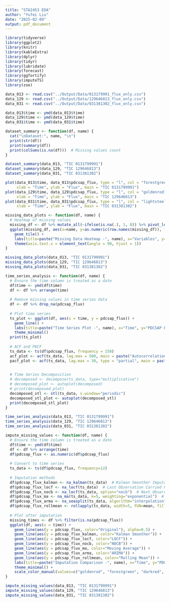 ```yaml
---
title: "STA2453 EDA"
author: "Yufei Liu"
date: "2025-02-09"
output: pdf_document
---
```


```r
library(tidyverse)
library(ggplot2)
library(knitr)
library(kableExtra)
library(dplyr)
library(tidyr)
library(lubridate)
library(forecast)
library(ggfortify)
library(imputeTS)
library(zoo)
```

```r
data_013 <- read.csv("../Output/Data/013179991_flux_only.csv")
data_129 <- read.csv("../Output/Data/129646813_flux_only.csv")
data_031 <- read.csv("../Output/Data/031381302_flux_only.csv")
```

```r
data_013$time <- ymd(data_013$time)
data_129$time <- ymd(data_129$time)
data_031$time <- ymd(data_031$time)
```

```r
dataset_summary <- function(df, name) {
  cat("\nDataset:", name, "\n")
  print(str(df))
  print(summary(df))
  print(colSums(is.na(df)))  # Missing values count
}

dataset_summary(data_013, "TIC 0131799991")
dataset_summary(data_129, "TIC 129646813")
dataset_summary(data_031, "TIC 031381302")
```

```r
plot(data_013$time, data_013$pdcsap_flux, type = "l", col = "forestgreen",
     xlab = "Time", ylab = "Flux", main = "TIC 0131799991")
plot(data_129$time, data_129$pdcsap_flux, type = "l", col = "goldenrod1",
     xlab = "Time", ylab = "Flux", main = "TIC 129646813")
plot(data_031$time, data_031$pdcsap_flux, type = "l", col = "lightsteelblue2",
     xlab = "Time", ylab = "Flux", main = "TIC 031381302")

```

```r
missing_data_plots <- function(df, name) {
  # Heatmap of missing values
  missing_df <- df %>% mutate_all(~ifelse(is.na(.), 1, 0)) %>% pivot_longer(everything())
  ggplot(missing_df, aes(x=name, y=as.numeric(row.names(missing_df)), fill=value)) +
    geom_tile() +
    labs(title=paste("Missing Data Heatmap -", name), x="Variables", y="Rows") +
    theme(axis.text.x = element_text(angle = 90, hjust = 1))
}

missing_data_plots(data_013, "TIC 0131799991")
missing_data_plots(data_129, "TIC 129646813")
missing_data_plots(data_031, "TIC 031381302")
```

```r
time_series_analysis <- function(df, name) {
  # Ensure the time column is treated as a date
  df$time <- ymd(df$time)
  df <- df %>% arrange(time)
  
  # Remove missing values in time series data
  df <- df %>% drop_na(pdcsap_flux)
  
  # Plot time series
  ts_plot <- ggplot(df, aes(x = time, y = pdcsap_flux)) +
    geom_line() +
    labs(title=paste("Time Series Plot -", name), x="Time", y="PDCSAP Flux") +
    theme_minimal()
  print(ts_plot)
  
  # ACF and PACF
  ts_data <- ts(df$pdcsap_flux, frequency = 150)  
  acf_plot <- acf(ts_data, lag.max = 500, main = paste("Autocorrelation -", name))
  pacf_plot <- acf(ts_data, lag.max = 30, type = "partial", main = paste("Partial Autocorrelation -", name))

  
  # Time Series Decomposition
  # decomposed <- decompose(ts_data, type="multiplicative")
  # decomposed_plot <- autoplot(decomposed)
  # print(decomposed_plot)
  decomposed_stl <- stl(ts_data, s.window="periodic")
  decomposed_stl_plot <- autoplot(decomposed_stl)
  print(decomposed_stl_plot)
}

time_series_analysis(data_013, "TIC 0131799991")
time_series_analysis(data_129, "TIC 129646813")
time_series_analysis(data_031, "TIC 031381302")
```


```r
impute_missing_values <- function(df, name) {
  # Ensure the time column is treated as a date
  df$time <- ymd(df$time)
  df <- df %>% arrange(time)
  df$pdcsap_flux <- as.numeric(df$pdcsap_flux)
  
  # Convert to time series
  ts_data <- ts(df$pdcsap_flux, frequency=12)  
  
  # Imputation methods
  df$pdcsap_flux_kalman <- na_kalman(ts_data)  # Kalman Smoother Imputation
  df$pdcsap_flux_locf <- na_locf(ts_data)  # Last Observation Carried Forward
  df$pdcsap_flux_nocb <- na_locf(ts_data, option="nocb")  # Next Observation Carried Backward
  df$pdcsap_flux_ma <- na_ma(ts_data, k=5, weighting="exponential")  # Exponentially Weighted Moving Average
  df$pdcsap_flux_arma <- na_seasplit(ts_data, algorithm="interpolation")  # ARIMA-based Imputation
  df$pdcsap_flux_rollmean <- rollapply(ts_data, width=5, FUN=mean, fill=NA, align="right")  # Rolling Window Mean
  
  # Plot after imputation
  missing_times <- df %>% filter(is.na(pdcsap_flux))
  ggplot(df, aes(x = time)) +
    geom_line(aes(y = pdcsap_flux, color="Original"), alpha=0.5) +
    geom_line(aes(y = pdcsap_flux_kalman, color="Kalman Smoother")) +
    geom_line(aes(y = pdcsap_flux_locf, color="LOCF")) +
    geom_line(aes(y = pdcsap_flux_nocb, color="NOCB")) +
    geom_line(aes(y = pdcsap_flux_ma, color="Moving Average")) +
    geom_line(aes(y = pdcsap_flux_arma, color="ARIMA")) +
    geom_line(aes(y = pdcsap_flux_rollmean, color="Rolling Mean")) +
    labs(title=paste("Imputation Comparison -", name), x="Time", y="PDCSAP Flux") +
    theme_minimal() +
    scale_color_manual(values=c("goldenrod", "forestgreen", "darkred", "black", "lightsteelblue3", "purple4", "pink2"))
}

impute_missing_values(data_013, "TIC 0131799991")
impute_missing_values(data_129, "TIC 129646813")
impute_missing_values(data_031, "TIC 031381302")
```









